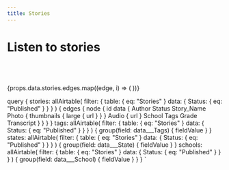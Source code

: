 ```yaml
---
title: Stories
---
```



<Layout>

# Listen to stories

<SearchText />

<Dropdown content={props.data.tags} contentName="Topic" contentSlug="tag" />

<Dropdown content={props.data.states} contentName="State" contentSlug="state" />

<Dropdown
  content={props.data.schools}
  contentName="School"
  contentSlug="school"
/>

<br />
<br />

<br/>
<Gallery n={3}>
{props.data.stories.edges.map((edge, i) => (
	<StoryCard
        id={edge.node.id}
		photoUrl={edge.node.data.Photo ? edge.node.data.Photo[0].thumbnails.large.url : ''}
		title={edge.node.data.Story_Name}
		author={edge.node.data.Author}
		audio={edge.node.data.Audio ? (edge.node.data.Audio[0].url) : ''}
	/>
))}
</Gallery>
</Layout>

  query {
    stories: allAirtable(
      filter: {
        table: { eq: "Stories" }
        data: { Status: { eq: "Published" } }
      }
    ) {
      edges {
        node {
          id
          data {
            Author
            Status
            Story_Name
            Photo {
              thumbnails {
                large {
                  url
                }
              }
            }
            Audio {
              url
            }
            School
            Tags
            Grade
            Transcript
          }
        }
      }
    }
    tags: allAirtable(
      filter: {
        table: { eq: "Stories" }
        data: { Status: { eq: "Published" } }
      }
    ) {
      group(field: data___Tags) {
        fieldValue
      }
    }
    states: allAirtable(
      filter: {
        table: { eq: "Stories" }
        data: { Status: { eq: "Published" } }
      }
    ) {
      group(field: data___State) {
        fieldValue
      }
    }
    schools: allAirtable(
      filter: {
        table: { eq: "Stories" }
        data: { Status: { eq: "Published" } }
      }
    ) {
      group(field: data___School) {
        fieldValue
      }
    }
  }
`
